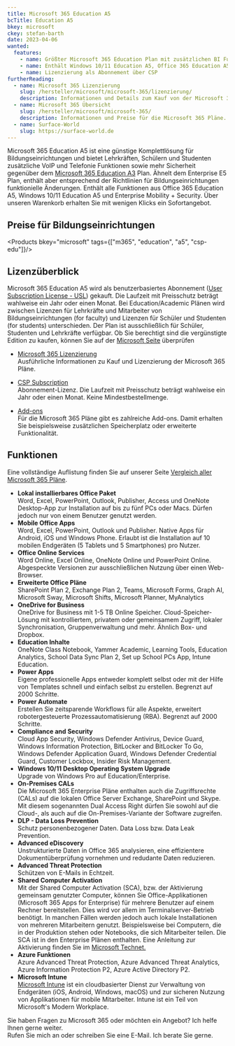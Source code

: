 ```yaml
---
title: Microsoft 365 Education A5
bcTitle: Education A5
bkey: microsoft
ckey: stefan-barth
date: 2023-04-06
wanted:
  features:
    - name: Größter Microsoft 365 Education Plan mit zusätzlichen BI Funktionen
    - name: Enthält Windows 10/11 Education A5, Office 365 Education A5 und Enterprise Mobility + Security
    - name: Lizenzierung als Abonnement über CSP
furtherReading:
  - name: Microsoft 365 Lizenzierung
    slug: /hersteller/microsoft/microsoft-365/lizenzierung/
    description: Informationen und Details zum Kauf von der Microsoft 365 Pläne.
  - name: Microsoft 365 Übersicht
    slug: /hersteller/microsoft/microsoft-365/
    description: Informationen und Preise für die Microsoft 365 Pläne.
  - name: Surface-World
    slug: https://surface-world.de
---
```




<Intro>

Microsoft 365 Education A5 ist eine günstige Komplettlösung für Bildungseinrichtungen und bietet Lehrkräften, Schülern und Studenten zusätzliche VoIP und Telefonie Funktionen sowie mehr Sicherheit gegenüber dem [Microsoft 365 Education A3](/hersteller/microsoft/microsoft-365/education-a3/) Plan. Ähnelt dem Enterprise E5 Plan, enthält aber entsprechend der Richtlinien für Bildungseinrichtungen funktionielle Änderungen.
Enthält alle Funktionen aus Office 365 Education A5, Windows 10/11 Education A5 und Enterprise Mobility + Security. Über unseren Warenkorb erhalten Sie mit wenigen Klicks ein Sofortangebot.


</Intro>

<TOC />



## Preise für Bildungseinrichtungen

<Products bkey="microsoft" tags={["m365", "education", "a5", "csp-edu"]}/>


## Lizenzüberblick

Microsoft 365 Education A5 wird als benutzerbasiertes Abonnement ([User Subscription License - USL](/hersteller/microsoft/microsoft-365/lizenzierung/#user-subscription-license-usl)) gekauft. Die Laufzeit mit Preisschutz beträgt wahlweise ein Jahr oder einen Monat.
Bei Education/Academic Plänen wird zwischen Lizenzen für Lehrkräfte und Mitarbeiter von Bildungseinrichtungen (for faculty) und Lizenzen für Schüler und Studenten (for students) unterschieden.
Der Plan ist ausschließlich für Schüler, Studenten und Lehrkräfte verfügbar. Ob Sie berechtigt sind die vergünstigte Edition zu kaufen, können Sie auf der [Microsoft Seite](https://www.microsoft.com/de-de/education/products/office?rtc=1&market=de&activetab=tab%3Aprimaryr1) überprüfen

<ArrowList>

- [Microsoft 365 Lizenzierung](/hersteller/microsoft/microsoft-365/lizenzierung/)<br />
  Ausführliche Informationen zu Kauf und Lizenzierung der Microsoft 365 Pläne.

- [CSP Subscription](/hersteller/microsoft/csp/)<br />
  Abonnement-Lizenz. Die Laufzeit mit Preisschutz beträgt wahlweise ein Jahr oder einen Monat. Keine Mindestbestellmenge.

- [Add-ons](/hersteller/microsoft/microsoft-365/add-ons/)<br />
  Für die Microsoft 365 Pläne gibt es zahlreiche Add-ons. Damit erhalten Sie beispielsweise zusätzlichen Speicherplatz oder erweiterte Funktionalität.


</ArrowList>


## Funktionen

Eine vollständige Auflistung finden Sie auf unserer Seite [Vergleich aller Microsoft 365 Pläne](/hersteller/microsoft/microsoft-365/vergleich-aller-microsoft-365-plaene/).


<ArrowList>

- **Lokal installierbares Office Paket**<br />
  Word, Excel, PowerPoint, Outlook, Publisher, Access und OneNote Desktop-App zur Installation auf bis zu fünf PCs oder Macs. Dürfen jedoch nur von einem Benutzer genutzt werden.
- **Mobile Office Apps**<br />
  Word, Excel, PowerPoint, Outlook und Publisher. Native Apps für Android, iOS und Windows Phone. Erlaubt ist die Installation auf 10 mobilen Endgeräten (5 Tablets und 5 Smartphones) pro Nutzer.
- **Office Online Services**<br />
  Word Online, Excel Online, OneNote Online und PowerPoint Online. Abgespeckte Versionen zur ausschließlichen Nutzung über einen Web-Browser.
- **Erweiterte Office Pläne**<br />
  SharePoint Plan 2, Exchange Plan 2, Teams, Microsoft Forms, Graph AI, Microsoft Sway, Microsoft Shifts, Microsoft Planner, MyAnalytics
- **OneDrive for Business**<br />
  OneDrive for Business mit 1-5 TB Online Speicher. Cloud-Speicher-Lösung mit kontrolliertem, privatem oder gemeinsamem Zugriff, lokaler Synchronisation, Gruppenverwaltung und mehr. Ähnlich Box- und Dropbox.
- **Education Inhalte**<br />
  OneNote Class Notebook, Yammer Academic, Learning Tools, Education Analytics, School Data Sync Plan 2, Set up School PCs App, Intune Education.
- **Power Apps**<br />
  Eigene professionelle Apps entweder komplett selbst oder mit der Hilfe von Templates schnell und einfach selbst zu erstellen. Begrenzt auf 2000 Schritte.
- **Power Automate**<br />
  Erstellen Sie zeitsparende Workflows für alle Aspekte, erweitert robotergesteuerte Prozessautomatisierung (RBA). Begrenzt auf 2000 Schritte.
- **Compliance and Security**<br />
  Cloud App Security, Windows Defender Antivirus, Device Guard, Windows Information Protection, BitLocker and BitLocker To Go, Windows Defender Application Guard, Windows Defender Credential Guard, Customer Lockbox, Insider Risk Management.
- **Windows 10/11 Desktop Operating System Upgrade**<br />
  Upgrade von Windows Pro auf Education/Enterprise.
- **On-Premises CALs**<br />
  Die Microsoft 365 Enterprise Pläne enthalten auch die Zugriffsrechte (CALs) auf die lokalen Office Server Exchange, SharePoint und Skype. Mit diesem sogenannten Dual Access Right dürfen Sie sowohl auf die Cloud-, als auch auf die On-Premises-Variante der Software zugreifen.
- **DLP - Data Loss Prevention**<br />
  Schutz personenbezogener Daten. Data Loss bzw. Data Leak Prevention.
- **Advanced eDiscovery**<br />
  Unstrukturierte Daten in Office 365 analysieren, eine effizientere Dokumentüberprüfung vornehmen und redudante Daten reduzieren.
- **Advanced Threat Protection**<br />
  Schützen von E-Mails in Echtzeit.
- **Shared Computer Activation**<br />
  Mit der Shared Computer Activation (SCA), bzw. der Aktivierung gemeinsam genutzter Computer, können Sie Office-Applikationen (Microsoft 365 Apps for Enterprise) für mehrere Benutzer auf einem Rechner bereitstellen. Dies wird vor allem im Terminalserver-Betrieb benötigt. In manchen Fällen werden jedoch auch lokale Installationen von mehreren Mitarbeitern genutzt. Beispielsweise bei Computern, die in der Produktion stehen oder Notebooks, die sich Mitarbeiter teilen. Die SCA ist in den Enterprise Plänen enthalten. Eine Anleitung zur Aktivierung finden Sie im [Microsoft Technet.](https://learn.microsoft.com/en-us/deployoffice/overview-shared-computer-activation)
- **Azure Funktionen**<br />
  Azure Advanced Threat Protection, Azure Advanced Threat Analytics, Azure Information Protection P2, Azure Active Directory P2.
- **Microsoft Intune**<br />
  [Microsoft Intune](/hersteller/microsoft/intune/) ist ein cloudbasierter Dienst zur Verwaltung von Endgeräten (iOS, Android, Windows, macOS) und zur sicheren Nutzung von Applikationen für mobile Mitarbeiter. Intune ist ein Teil von Microsoft's Modern Workplace.

</ArrowList>


<GetInTouch theme="light">

Sie haben Fragen zu Microsoft 365 oder möchten ein Angebot? Ich helfe Ihnen gerne weiter.<br />
Rufen Sie mich an oder schreiben Sie eine E-Mail. Ich berate Sie gerne.

</GetInTouch>
